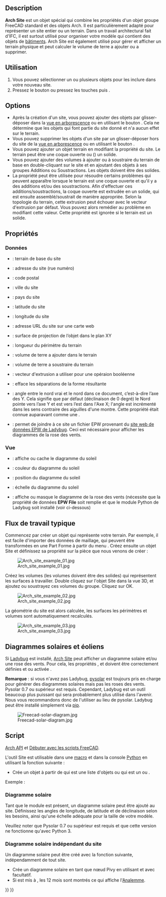 <languages/>

{{Docnav/fr
|[[BIM_Project/fr|Projet]]
|[[Arch_Building/fr|Bâtiment]]
|[[BIM_Workbench/fr|Atelier BIM]]
|IconL=BIM_Project.svg
|IconR=Arch_Building.svg
|IconC=Workbench_BIM.svg
}}

{{VeryImportantMessage|Cette commande fait partie de l'ensemble intégré de l'[[BIM_Workbench/fr|atelier BIM]] avec la V1.0<br>
Cette page a été mise à jour pour cette version.}}

{{GuiCommand/fr
|Name=Arch Site
|Name/fr=Arch Site
|MenuLocation=3D/BIM → Site
|Workbenches=[[BIM_Workbench/fr|BIM]]
|Shortcut={{KEY|S}} {{KEY|I}}
|SeeAlso=
}}

==Description==

'''Arch Site''' est un objet spécial qui combine les propriétés d'un objet groupe FreeCAD standard et des objets Arch. Il est particulièrement adapté pour représenter un site entier ou un terrain. Dans un travail architectural fait d'IFC, il est surtout utilisé pour organiser votre modèle qui contient des objets de [[Arch_Building/fr|bâtiments]]. Arch Site est également utilisé pour gérer et afficher un terrain physique et peut calculer le volume de terre a ajouter ou a supprimer.

<span id="Usage"></span>
==Utilisation==

# Vous pouvez sélectionner un ou plusieurs objets pour les inclure dans votre nouveau site.
# Pressez le bouton {{Button|[[Image:Arch_Site.svg|16px]] [[Arch_Site/fr|Site]]}} ou pressez les touches {{KEY|S}} puis {{KEY|I}}.

==Options==

* Après la création d'un site, vous pouvez ajouter des objets par glisser-déposer dans la [[Tree_view/fr|vue en arborescence]] ou en utilisant le bouton {{Button|[[Image:Arch Add.svg|16px]] [[Arch_Add/fr|Arch Ajouter]]}}. Cela ne détermine que les objets qui font partie du site donné et n'a aucun effet sur le terrain.
* Vous pouvez supprimer les objets d'un site par un glisser-déposer hors du site de la [[Tree_view/fr|vue en arborescence]] ou en utilisant le bouton {{Button|[[Image:Arch Remove.svg|16px]] [[Arch_Remove/fr|Arch Supprimer]]}}.
* Vous pouvez ajouter un objet terrain en modifiant la propriété {{PropertyData|Terrain}} du site. Le terrain peut être une coque ouverte ou ({{Version/fr|0.21}}) un solide.
* Vous pouvez ajouter des volumes à ajouter ou à soustraire du terrain de base en double-cliquant sur le site et en ajoutant des objets à ses groupes Additions ou Soustractions. Les objets doivent être des solides.
* La propriété {{PropertyData|Extrusion Vector}} peut être utilisée pour résoudre certains problèmes qui peuvent apparaître lorsque le terrain est une coque ouverte et qu'il y a des additions et/ou des soustractions. Afin d'effectuer ces additions/soustractions, la coque ouverte est extrudée en un solide, qui est ensuite assemblé/soustrait de manière appropriée. Selon la topologie du terrain, cette extrusion peut échouer avec le vecteur d'extrusion par défaut. Vous pouvez alors remédier au problème en modifiant cette valeur. Cette propriété est ignorée si le terrain est un solide.

<span id="Properties"></span>
==Propriétés==

<span id="Data"></span>
=== Données ===

* {{PropertyData|Terrain}} : terrain de base du site
* {{PropertyData|Address}} : adresse du site (rue numéro)
* {{PropertyData|Postal Code}} : code postal
* {{PropertyData|City}} : ville du site
* {{PropertyData|Country}} : pays du site
* {{PropertyData|Latitude}} : latitude du site
* {{PropertyData|Longitude}} : longitude du site
* {{PropertyData|Url}} : adresse URL du site sur une carte web
* {{PropertyData|Projected Area}} : surface de projection de l’objet dans le plan XY
* {{PropertyData|Perimeter}} : longueur du périmètre du terrain
* {{PropertyData|Addition Volume}} : volume de terre a ajouter dans le terrain
* {{PropertyData|Subtraction Volume}} : volume de terre a soustraire du terrain
* {{PropertyData|Extrusion Vector}} : vecteur d'extrusion a utiliser pour une opéraion booléenne
* {{PropertyData|Remove Splitter}} : efface les séparations de la forme résultante
* {{PropertyData|Declination}} : angle entre le nord vrai et le nord dans ce document, c’est-à-dire l’axe des Y. Cela signifie que par défaut (déclinaison de 0 degré) le Nord pointe vers l’axe Y et est vers l’est dans l'Axe X; l'angle est incrémenté dans les sens contraire des aiguilles d'une montre. Cette propriété était connue auparavant comme une {{PropertyData|North Deviation}}.
* {{PropertyData|EPW File}} : permet de joindre à ce site un fichier EPW provenant du [https://www.ladybug.tools/epwmap/ site web de données EPW de Ladybug]. Ceci est nécessaire pour afficher les diagrammes de la rose des vents.

<span id="View"></span>
=== Vue ===

* {{PropertyView|Solar Diagram}} : affiche ou cache le diagramme du soleil
* {{PropertyView|Solar Diagram Color}} : couleur du diagramme du soleil
* {{PropertyView|Solar Diagram Position}} : position du diagramme du soleil
* {{PropertyView|Solar Diagram Scale}} : échelle du diagramme du soleil
* {{PropertyView|Wind Rose}} : affiche ou masque le diagramme de la rose des vents (nécessite que la propriété de données '''EPW File''' soit remplie et que le module Python de Ladybug soit installé (voir ci-dessous)

<span id="Typical_workflow"></span>
== Flux de travail typique ==

Commencez par créer un objet qui représente votre terrain. Par exemple, il est facile d'importer des données de maillage, qui peuvent être transformées en une Part Forme à partir du menu {{MenuCommand|Part → Créer une forme à partir d'un maillage}}. Créez ensuite un objet Site et définissez sa propriété {{PropertyData|Terrain}} sur la pièce que nous venons de créer :

[[Image:Arch site example 01.jpg]]

Créez les volumes (les volumes doivent être des solides) qui représentent les surfaces à travailler. Double cliquez sur l'objet Site dans la vue 3D, et ajoutez ou soustrayez ces volumes du groupe. Cliquez sur OK.

[[Image:Arch site example 02.jpg]]

La géométrie du site est alors calculée, les surfaces les périmètres et volumes sont automatiquement recalculés.

[[Image:Arch site example 03.jpg]]

<span id="Solar_and_wind_diagrams"></span>
== Diagrammes solaires et éoliens ==

Si [https://www.ladybug.tools/ladybug.html Ladybug] est installé, [[Arch_Site/fr|Arch Site]] peut afficher un diagramme solaire et/ou une rose des vents. Pour cela, les propriétés {{PropertyData|Longitude}}, {{PropertyData|Latitude}} et {{PropertyData|NorthDeviation}} doivent être correctement définies et {{PropertyView/fr|SolarDiagram}} ou {{PropertyView/fr|Wind Rose}} activée {{TRUE}}.

'''Remarque''' : si vous n'avez pas Ladybug, [http://pysolar.org/ pysolar] est toujours pris en charge pour générer des diagrammes solaires mais pas les roses des vents. Pysolar 0.7 ou supérieur est requis. Cependant, Ladybug est un outil beaucoup plus puissant qui sera probablement plus utilisé dans l'avenir. Nous vous recommandons donc de l'utiliser au lieu de pysolar. Ladybug peut être installé simplement via [https://github.com/ladybug-tools/ladybug pip].

[[Image:Freecad-solar-diagram.jpg]]

<span id="Scripting"></span>
==Script==

{{Emphasis|Voir aussi :}} [[Arch_API/fr|Arch API]] et [[FreeCAD_Scripting_Basics/fr|Débuter avec les scripts FreeCAD]].

L'outil Site est utilisable dans une [[Macros/fr|macro]] et dans la console [[Python/fr|Python]] en utilisant la fonction suivante :

{{Code|code=
Site = makeSite(objectslist=None, baseobj=None, name="Site")
}}

* Crée un objet {{incode|Site}} à partir de {{incode|objectlist}} qui est une liste d'objets ou {{incode|baseobj}} qui est un {{incode|Shape}} ou {{incode|Terrain}}.

Exemple :
{{Code|code=
import FreeCAD, Draft, Arch

p1 = FreeCAD.Vector(0, 0, 0)
p2 = FreeCAD.Vector(2000, 0, 0)
baseline = Draft.makeLine(p1, p2)
Wall = Arch.makeWall(baseline, length=None, width=150, height=2000)
FreeCAD.ActiveDocument.recompute()

Building = Arch.makeBuilding([Wall])
Site = Arch.makeSite([Building])

FreeCAD.ActiveDocument.recompute()
FreeCAD.Gui.ActiveDocument.ActiveView.viewIsometric()
}}

<span id="Solar_diagram"></span>
=== Diagramme solaire ===

Tant que le module {{incode|pysolar}} est présent, un diagramme solaire peut être ajouté au site. Définissez les angles de longitude, de latitude et de déclinaison selon les besoins, ainsi qu'une échelle adéquate pour la taille de votre modèle.

Veuillez noter que Pysolar 0.7 ou supérieur est requis et que cette version ne fonctionne qu'avec Python 3.

{{Code|code=
Site.Longitude = -46.38
Site.Latitude = -23.33
Site.Declination = 30
#Site.Compass = True

Site.ViewObject.SolarDiagram = True
Site.ViewObject.SolarDiagramScale = 10000
FreeCAD.ActiveDocument.recompute()
}}

<span id="Solar_diagram_independent_of_Site"></span>
=== Diagramme solaire indépendant du site ===

Un diagramme solaire peut être créé avec la fonction suivante, indépendamment de tout site.
{{Code|code=
Node = makeSolarDiagram(longitude, latitude, scale=1, complete=False)
}}

* Crée un diagramme solaire en tant que nœud Pivy en utilisant {{incode|longitude}} et {{incode|latitude}} avec {{incode|scale}} facultatif.
* Si {{incode|complete}} est mis à {{incode|True}}, les 12 mois sont montrés ce qui affiche l'[https://fr.wikipedia.org/wiki/Analemme Analemme].

{{Code|code=
import FreeCADGui, Arch

Node = Arch.makeSolarDiagram(-46.38, -23.33, scale=10000, complete=True)
FreeCAD.Gui.ActiveDocument.ActiveView.getSceneGraph().addChild(Node)
}}


{{Docnav/fr
|[[BIM_Project/fr|Projet]]
|[[Arch_Building/fr|Bâtiment]]
|[[BIM_Workbench/fr|Atelier BIM]]
|IconL=BIM_Project.svg
|IconR=Arch_Building.svg
|IconC=Workbench_BIM.svg
}}

{{BIM_Tools_navi{{#translation:}}}}
{{Userdocnavi{{#translation:}}}}